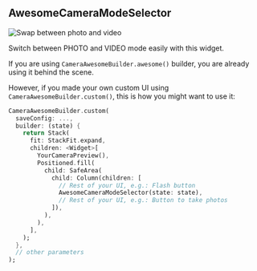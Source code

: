 ## AwesomeCameraModeSelector

![Swap between photo and video](/img/swap_photo_video.gif)

Switch between PHOTO and VIDEO mode easily with this widget.

If you are using `CameraAwesomeBuilder.awesome()` builder, you are already using it behind the scene.

However, if you made your own custom UI using `CameraAwesomeBuilder.custom()`, this is how you might want to use it:

``` dart
CameraAwesomeBuilder.custom(
  saveConfig: ...,
  builder: (state) {
    return Stack(
      fit: StackFit.expand,
      children: <Widget>[
        YourCameraPreview(),
        Positioned.fill(
          child: SafeArea(
            child: Column(children: [
              // Rest of your UI, e.g.: Flash button
              AwesomeCameraModeSelector(state: state),
              // Rest of your UI, e.g.: Button to take photos
            ]),
          ),
        ),
      ],
    );
  },
  // other parameters
);
```

